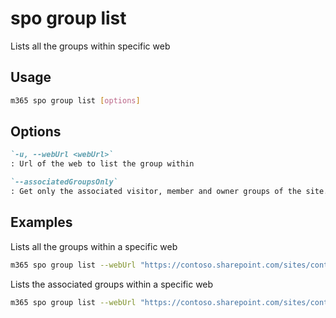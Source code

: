 
# spo group list

Lists all the groups within specific web

## Usage

```sh
m365 spo group list [options]
```

## Options

```md defintion-list
`-u, --webUrl <webUrl>`
: Url of the web to list the group within

`--associatedGroupsOnly`
: Get only the associated visitor, member and owner groups of the site.
```

<Global />

## Examples

Lists all the groups within a specific web

```sh
m365 spo group list --webUrl "https://contoso.sharepoint.com/sites/contoso"
```

Lists the associated groups within a specific web

```sh
m365 spo group list --webUrl "https://contoso.sharepoint.com/sites/contoso" --associatedGroupsOnly
```
